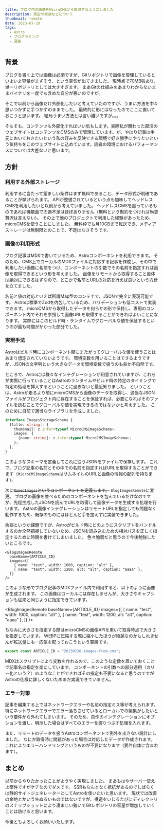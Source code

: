 ```yaml
---
title: ブログ内の画像をMicroCMSから取得するようにしました
description: 設定や実装などについて
thumbnail: remote
date: 2023-07-28
tags:
  - Astro
  - プログラミング
  - 運営
---
```




## 背景

ブログを書く上では画像は必須ですが、Gitリポジトリで画像を管理しているといよいよ容量がまずそう、という空気が出てきました。
現時点で70MB強あり、単一リポジトリとしては大きすぎます。
まあGitの仕組みをあまりわからないままバイナリを一度でも含めた自分が悪いのですが。

そこで以前から画像だけ外部化したいと考えていたのですが、うまい方法を中々思いつかずに手つかずのままでした。
最終的に形にはなったのでここに置いておこうと思います。
結局うまい方法とは言い難いですが。。。

そもそも、コンテンツも外部化すればいい気もします。実際私が関わった部活のウェブサイトはコンテンツをCMSのみで管理しています。が、やはり記事は手元においておきたいという私の好みを反映できる環境で好き勝手にやりたいという気持ちをこのウェブサイトに込めています。読者の環境におけるパフォーマンスについては大差ないと思います。

## 方針

### 利用する外部ストレージ

利用するに当たって望ましい条件はまず無料であること、データ形式が明確であることが挙げられます。
APIが整備されているという点も加味してヘッドレスCMSを利用したいと以前から考えていました。
ヘッドレスCMSを謳っているものであれば機能面での過不足はほぼありません（無料という制約をつければ尚更贅沢は言えない）。
その上で他のプロジェクトで利用した経験があったため、microCMSを使うことにしました。
無料枠でも月10GBまで転送でき、メディアストレージは無制限とのことで、不足はなさそうです。

### 画像の利用形式

ブログ記事はMDXで書いているため、Astroコンポーネントを利用できます。
そのため、CMS上でローカルのMDXファイルに対応する記事を作成し、その中で利用したい画像に名前をつけ、コンポーネントの引数でその名前を指定すれば画像を取得できるという形を考えました。
画像をリモートから取得すること自体は絶対にできるはずなので、どこかで名前とURLの対応を行えば良いという方針を立てました。

名前と値の対応といえば所謂Map型のコンテナで、JSONで完全に表現可能です。
Astroは標準でZodを内包しているため、バリデーションも低コストで実装できます。
microCMSから取得したデータを何らかの形で保持し、専用のコンポーネント内でそれを参照して画像URLを取得することができればよいことになります。
実際にはこのビルド時・ランタイムでグローバルな値を保証するというのが最も時間がかかった部分でした。

### 実現手法

Astroはビルド時にコンポーネント間にまたがってグローバルな値を使うことはあまり想定されていないようです。
環境変数を用いることはできるようですが、JSONの文字列という大きなデータを環境変数で扱うのも些か不自然です。

ところで、Astroには様々なインテグレーションが用意されていますが、これらが実際に行っていることはAstroのランタイムやビルド時の特定のタイミングで特定の処理を挿入するということに過ぎないと最近知りました。
ということは、Astroが走るより前にmicroCMSから画像のデータを取得し、適当なJSONファイルがプロジェクト内に存在することを保証すれば、必要になればそのファイルを読むことでグローバルな値を実現できるのではないかと考えました。
このために自前で適当なライブラリを作成しました。

```ts
interface ImagesStorageSchema {
  [title: string]: {
    thumbnail: z.infer<typeof MicroCMSImageSchema>;
    images: {
      [name: string]: z.infer<typeof MicroCMSImageSchema>;
    };
  };
}
```

このようなスキーマを定義してこれに従うJSONをファイルで保存します。
これで、ブログ記事の名前とその中での名前を指定すればURLを取得することができます（`MicroCMSImageSchema`はサムネイルのURLと画像の情報の配列を持ちます）。

次に~~`NamedImages`というコンポーネントを定義します。~~
`BlogImagesRemote`に変更。
ブログの画像を並べるためのコンポーネントを包んでいるだけなのですが、先程生成したJSONを読んでURLを取得して画像データを生成する処理を行います。
Astroの画像インテグレーションはリモートURLを指定しても問題なく動作するため、既存のものにはほとんど手を加えずに実装できました。

余談というか課題ですが、Astroがビルド時にどのようにスクリプトをバンドルするのか全然把握していないため、JSONを読み込むための相対パスを正しく指定するために時間を書けてしまいました。
色々脆弱だと思うので今後勉強したいところです。

```mdx
<BlogImagesRemote
  baseName={ARTICLE_ID}
  images={[
    { name: "test", width: 1000, caption: "alt" },
    { name: "test", width: 1200, alt: "alt", caption: "aaaa" },
  ]}
/>
```

このような形でブログ記事のMDXファイル内で利用すると、以下のように画像が生成されます。
この画像はローカルには存在しませんが、大きさやキャプションも従来と同じように指定できています。

<BlogImagesRemote
  baseName={ARTICLE_ID}
  images={[
    { name: "test", width: 1000, caption: "alt" },
    { name: "test", width: 1200, alt: "alt", caption: "aaaa" },
  ]}
/>

ちなみに大きさを指定する際はmicroCMSの画像APIを用いて取得時点で大きさを指定しています。
WEBPに圧縮する際に縮小したほうが綺麗なのかもしれませんが転送量にも一応気を配っておこうという算段です。

```ts
export const ARTICLE_ID = "20230728-images-from-cms";
```

MDXはスクリプトにより変数を作れるので、このような定数を置いておくことで記事名の指定を楽にしています。
コンポーネントの引数への部分適用（カリー化という？）のようなことができればその指定も不要になると思うのですがAstroの仕様に詳しくないためまだ実現できていません。

### エラー対策

記事を編集する上ではネットワークエラーや名前の指定ミス等が考えられます。
特にネットワークエラーでエラー落ちさせているとローカルでの編集がしたいという要件から外れてしまいます。
そのため、自作のインテグレーションにオプションを渡し、明示した場合はすべてのエラーを握りつぶす処理を入れます。

また、リモートのデータを扱うAstroコンポーネントで例外を出さない設計にしました。
なにか取得時に問題があった場合は対応したデータが作成されます。
これによりエラーハンドリングというものが不要になります（要件自体に含まれます）。

## まとめ

以前からやりたかったことがようやく実現しました。
まあもはやサーバー使えよ案件ですがケチなのでダメです。
SSRもなんとなく抵抗があるのでしばらくは静的サイトジェネレーターとしてAstroを使いたいと思います。
現状では改善の余地とかいう生ぬるいものではないですが、構造をいじるたびにディレクトリのスナップショットにより凄まじい勢いでGitレポジトリの容量が増加していくことは防げると思います。

今後ともよろしくお願いいたします。
